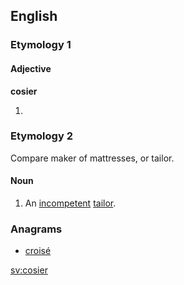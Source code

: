 ==English==

===Etymology 1===

====Adjective====
'''cosier'''

# {{comparative of|cosy}}

===Etymology 2===
Compare {{etyl|fro|-}} {{term|coussier|lang=fro}} maker of mattresses, or {{term|couseor|lang=fro}} tailor.

====Noun====
{{en-noun}}

# {{obsolete}} An [[incompetent]] [[tailor]].
#: {{rfquotek|Shakespeare}}

{{Webster 1913}}

===Anagrams===
* [[croisé#English|croisé]]

[[sv:cosier]]